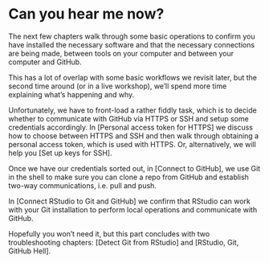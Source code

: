# Can you hear me now? {#sec-connect-intro .unnumbered}

The next few chapters walk through some basic operations to confirm you have installed the necessary software and that the necessary connections are being made, between tools on your computer and between your computer and GitHub.

This has a lot of overlap with some basic workflows we revisit later, but the second time around (or in a live workshop), we'll spend more time explaining what's happening and why.

Unfortunately, we have to front-load a rather fiddly task, which is to decide whether to communicate with GitHub via HTTPS or SSH and setup some credentials accordingly. In \[Personal access token for HTTPS\] we discuss how to choose between HTTPS and SSH and then walk through obtaining a personal access token, which is used with HTTPS. Or, alternatively, we will help you \[Set up keys for SSH\].

Once we have our credentials sorted out, in \[Connect to GitHub\], we use Git in the shell to make sure you can clone a repo from GitHub and establish two-way communications, i.e. pull and push.

In \[Connect RStudio to Git and GitHub\] we confirm that RStudio can work with your Git installation to perform local operations and communicate with GitHub.

Hopefully you won't need it, but this part concludes with two troubleshooting chapters: \[Detect Git from RStudio\] and \[RStudio, Git, GitHub Hell\].
